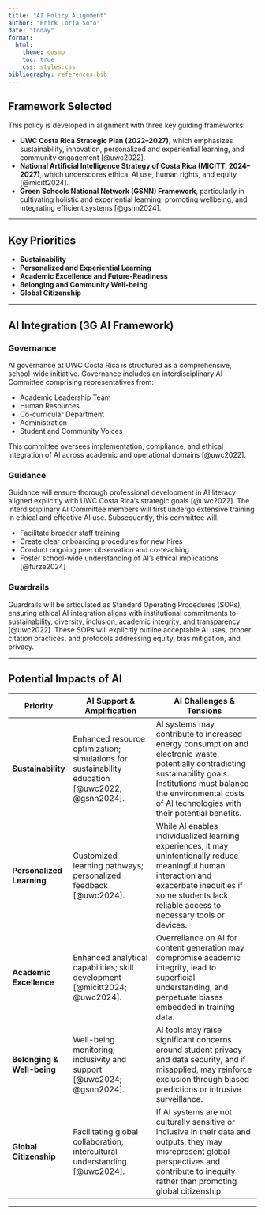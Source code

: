 ```yaml
---
title: "AI Policy Alignment"
author: "Erick Loría Soto"
date: "today"
format:
  html:
    theme: cosmo
    toc: true
    css: styles.css
bibliography: references.bib
---
```


## Framework Selected

This policy is developed in alignment with three key guiding frameworks:

- **UWC Costa Rica Strategic Plan (2022–2027)**, which emphasizes sustainability, innovation, personalized and experiential learning, and community engagement [@uwc2022].
- **National Artificial Intelligence Strategy of Costa Rica (MICITT, 2024–2027)**, which underscores ethical AI use, human rights, and equity [@micitt2024].
- **Green Schools National Network (GSNN) Framework**, particularly in cultivating holistic and experiential learning, promoting wellbeing, and integrating efficient systems [@gsnn2024].

---

## Key Priorities 

- **Sustainability**
- **Personalized and Experiential Learning**
- **Academic Excellence and Future-Readiness**
- **Belonging and Community Well-being**
- **Global Citizenship**

---

## AI Integration (3G AI Framework)

### Governance

AI governance at UWC Costa Rica is structured as a comprehensive, school-wide initiative. Governance includes an interdisciplinary AI Committee comprising representatives from:

- Academic Leadership Team  
- Human Resources  
- Co-curricular Department  
- Administration  
- Student and Community Voices  

This committee oversees implementation, compliance, and ethical integration of AI across academic and operational domains [@uwc2022].

### Guidance

Guidance will ensure thorough professional development in AI literacy aligned explicitly with UWC Costa Rica’s strategic goals [@uwc2022]. The interdisciplinary AI Committee members will first undergo extensive training in ethical and effective AI use. Subsequently, this committee will:

- Facilitate broader staff training  
- Create clear onboarding procedures for new hires  
- Conduct ongoing peer observation and co-teaching  
- Foster school-wide understanding of AI’s ethical implications [@furze2024]

### Guardrails

Guardrails will be articulated as Standard Operating Procedures (SOPs), ensuring ethical AI integration aligns with institutional commitments to sustainability, diversity, inclusion, academic integrity, and transparency [@uwc2022]. These SOPs will explicitly outline acceptable AI uses, proper citation practices, and protocols addressing equity, bias mitigation, and privacy.

---

## Potential Impacts of AI

| Priority                            | AI Support & Amplification                                                     | AI Challenges & Tensions                                                                                 |
|-------------------------------------|---------------------------------------------------------------------------------|----------------------------------------------------------------------------------------------------------|
| **Sustainability**                  | Enhanced resource optimization; simulations for sustainability education [@uwc2022; @gsnn2024].| AI systems may contribute to increased energy consumption and electronic waste, potentially contradicting sustainability goals. Institutions must balance the environmental costs of AI technologies with their potential benefits. |
| **Personalized Learning**           | Customized learning pathways; personalized feedback [@uwc2024].                      | While AI enables individualized learning experiences, it may unintentionally reduce meaningful human interaction and exacerbate inequities if some students lack reliable access to necessary tools or devices.               |
| **Academic Excellence**             | Enhanced analytical capabilities; skill development [@micitt2024; @uwc2024].         | Overreliance on AI for content generation may compromise academic integrity, lead to superficial understanding, and perpetuate biases embedded in training data.                                                         |
| **Belonging & Well-being**          | Well-being monitoring; inclusivity and support [@uwc2024; @gsnn2024].                           | AI tools may raise significant concerns around student privacy and data security, and if misapplied, may reinforce exclusion through biased predictions or intrusive surveillance.                                         |
| **Global Citizenship**              | Facilitating global collaboration; intercultural understanding [@uwc2024].           | If AI systems are not culturally sensitive or inclusive in their data and outputs, they may misrepresent global perspectives and contribute to inequity rather than promoting global citizenship.                          |

---
